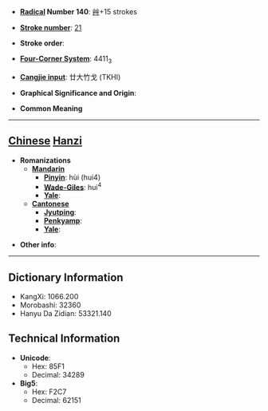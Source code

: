 * '''[[Wiktionary:Chinese radical index| Radical]] Number 140''': [[Wiktionary:Chinese radical index 艸|艸]]+15 strokes

* '''[[Wiktionary:Chinese total strokes index|Stroke number]]''': [[Wiktionary:Chinese total strokes index 21|21]]

* '''Stroke order''': 

* '''[[Wiktionary:Chinese four corner index|Four-Corner System]]''': 4411<sub>3</sub>

* '''[[Wiktionary:Chinese Cangjie index|Cangjie input]]''': 廿大竹戈 (TKHI)

* '''Graphical Significance and Origin''': 

* '''Common Meaning'''

----

== [[Chinese]] [[Hanzi]] ==

* '''Romanizations'''
** '''[[Mandarin]]'''
*** '''[[Pinyin]]''': hùi (hui4)
*** '''[[Wade-Giles]]''': hui<sup>4</sup>
*** '''[[Yale]]''': 
** '''[[Cantonese]]'''
*** '''[[Jyutping]]''':
*** '''[[Penkyamp]]''': 
*** '''[[Yale]]''': 

* '''Other info''': 

----

== Dictionary Information ==

* KangXi: 1066.200
* Morobashi: 32360
* Hanyu Da Zidian: 53321.140

== Technical Information ==

* '''Unicode''':
** Hex: 85F1
** Decimal: 34289
* '''Big5''':
** Hex: F2C7
** Decimal: 62151